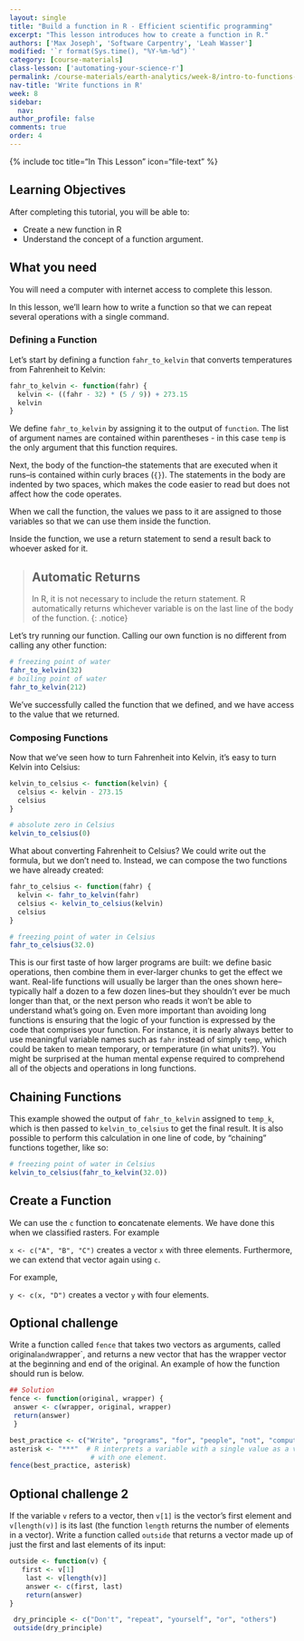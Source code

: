 ```yaml
---
layout: single
title: "Build a function in R - Efficient scientific programming"
excerpt: "This lesson introduces how to create a function in R."
authors: ['Max Joseph', 'Software Carpentry', 'Leah Wasser']
modified: '`r format(Sys.time(), "%Y-%m-%d")`'
category: [course-materials]
class-lesson: ['automating-your-science-r']
permalink: /course-materials/earth-analytics/week-8/intro-to-functions-r/
nav-title: 'Write functions in R'
week: 8
sidebar:
  nav:
author_profile: false
comments: true
order: 4
---
```



{% include toc title="In This Lesson" icon="file-text" %}

<div class='notice--success' markdown="1">

## <i class="fa fa-graduation-cap" aria-hidden="true"></i> Learning Objectives

After completing this tutorial, you will be able to:

* Create a new function in R
* Understand the concept of a function argument.

## <i class="fa fa-check-square-o fa-2" aria-hidden="true"></i> What you need

You will need a computer with internet access to complete this lesson.

</div>



In this lesson, we'll learn how to write a function so that we can repeat several
operations with a single command.

### Defining a Function

Let's start by defining a function `fahr_to_kelvin` that converts temperatures
from Fahrenheit to Kelvin:

```r
fahr_to_kelvin <- function(fahr) {
  kelvin <- ((fahr - 32) * (5 / 9)) + 273.15
  kelvin
}
```

We define `fahr_to_kelvin` by assigning it to the output of `function`.
The list of argument names are contained within parentheses - in this case `temp`
is the only argument that this function requires.

Next, the body of the function--the
statements that are executed when it runs--is contained within curly braces (`{}`).
The statements in the body are indented by two spaces, which makes the code easier
to read but does not affect how the code operates.

When we call the function, the values we pass to it are assigned to those
variables so that we can use them inside the function.

Inside the function, we use a return statement
to send a result back to whoever asked for it.

> ## Automatic Returns
>
> In R, it is not necessary to include the return statement.
> R automatically returns whichever variable is on the last line of the body
> of the function.
{: .notice}

Let's try running our function.
Calling our own function is no different from calling any other function:

```r
# freezing point of water
fahr_to_kelvin(32)
# boiling point of water
fahr_to_kelvin(212)
```

We've successfully called the function that we defined, and we have access to the value that we returned.

### Composing Functions

Now that we've seen how to turn Fahrenheit into Kelvin, it's easy to turn Kelvin into Celsius:

```r
kelvin_to_celsius <- function(kelvin) {
  celsius <- kelvin - 273.15
  celsius
}

# absolute zero in Celsius
kelvin_to_celsius(0)
```

What about converting Fahrenheit to Celsius?
We could write out the formula, but we don't need to.
Instead, we can compose the
two functions we have already created:

```r
fahr_to_celsius <- function(fahr) {
  kelvin <- fahr_to_kelvin(fahr)
  celsius <- kelvin_to_celsius(kelvin)
  celsius
}

# freezing point of water in Celsius
fahr_to_celsius(32.0)
```

This is our first taste of how larger programs are built: we define basic
operations, then combine them in ever-larger chunks to get the effect we want.
Real-life functions will usually be larger than the ones shown here--typically half a dozen to a few dozen lines--but they shouldn't ever be much longer than that, or the next person who reads it won't be able to understand what's going on.
Even more important than avoiding long functions is ensuring that the logic of your function is expressed by the code that comprises your function.
For instance, it is nearly always better to use meaningful variable names such as `fahr` instead of simply `temp`, which could be taken to mean temporary, or temperature (in what units?).
You might be surprised at the human mental expense required to comprehend all of the objects and operations in long functions.

## Chaining Functions

This example showed the output of `fahr_to_kelvin` assigned to `temp_k`, which
is then passed to `kelvin_to_celsius` to get the final result. It is also possible
to perform this calculation in one line of code, by "chaining" functions
together, like so:

```r
# freezing point of water in Celsius
kelvin_to_celsius(fahr_to_kelvin(32.0))
```


## Create a Function

We can use the `c` function to **c**oncatenate elements. We have done this when
we classified rasters. For example

`x <- c("A", "B", "C")` creates a vector `x`
with three elements. Furthermore, we can extend that vector again using `c`.

For example,

`y <- c(x, "D")` creates a vector `y` with four elements.

<div class="notice--warning" markdown="1">

## <i class="fa fa-pencil-square-o" aria-hidden="true"></i> Optional challenge

Write a function called `fence` that takes two vectors as arguments, called
original` and `wrapper`, and returns a new vector that has the wrapper vector
at the beginning and end of the original. An example of how the function
should run is below.

</div>

```r
## Solution
fence <- function(original, wrapper) {
 answer <- c(wrapper, original, wrapper)
 return(answer)
 }

```

```r
best_practice <- c("Write", "programs", "for", "people", "not", "computers")
asterisk <- "***"  # R interprets a variable with a single value as a vector
                    # with one element.
fence(best_practice, asterisk)
```

<div class="notice--warning" markdown="1">

## <i class="fa fa-pencil-square-o" aria-hidden="true"></i> Optional challenge 2
If the variable `v` refers to a vector, then `v[1]` is the vector's first element and `v[length(v)]` is its last (the function `length` returns the number of elements in a vector).
Write a function called `outside` that returns a vector made up of just the first and last elements of its input:

</div>

```r
outside <- function(v) {
   first <- v[1]
    last <- v[length(v)]
    answer <- c(first, last)
    return(answer)
}
```

```r
 dry_principle <- c("Don't", "repeat", "yourself", "or", "others")
 outside(dry_principle)
```
